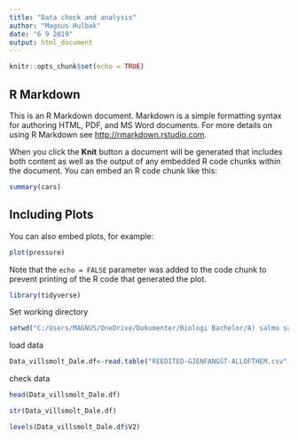 ```yaml
---
title: "Data check and analysis"
author: "Magnus Hulbak"
date: "6 9 2019"
output: html_document
---
```


```r
knitr::opts_chunk$set(echo = TRUE)
```

## R Markdown

This is an R Markdown document. Markdown is a simple formatting syntax for authoring HTML, PDF, and MS Word documents. For more details on using R Markdown see <http://rmarkdown.rstudio.com>.

When you click the **Knit** button a document will be generated that includes both content as well as the output of any embedded R code chunks within the document. You can embed an R code chunk like this:

```r
summary(cars)
```

## Including Plots

You can also embed plots, for example:

```r
plot(pressure)
```

Note that the `echo = FALSE` parameter was added to the code chunk to prevent printing of the R code that generated the plot.

```r
library(tidyverse)
```


Set working directory

```r
setwd("C:/Users/MAGNUS/OneDrive/Dokumenter/Biologi Bachelor/A) salmo salar master/DATA")
```

load data
```r
Data_villsmolt_Dale.df<-read.table("REEDITED-GJENFANGST-ALLOFTHEM.csv", sep=";", dec=",")
```

check data

```r
head(Data_villsmolt_Dale.df)
```

```r
str(Data_villsmolt_Dale.df)
```

```r
levels(Data_villsmolt_Dale.df$V2)
```




